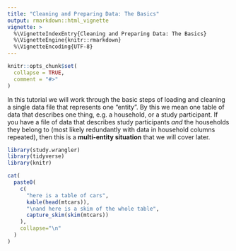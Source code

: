 ```yaml
---
title: "Cleaning and Preparing Data: The Basics"
output: rmarkdown::html_vignette
vignette: >
  %\VignetteIndexEntry{Cleaning and Preparing Data: The Basics}
  %\VignetteEngine{knitr::rmarkdown}
  %\VignetteEncoding{UTF-8}
---
```


```r
knitr::opts_chunk$set(
  collapse = TRUE,
  comment = "#>"
)
```

In this tutorial we will work through the basic steps of loading and cleaning a
single data file that represents one "entity". By this we mean one table of data
that describes one thing, e.g. a household, or a study participant. If you have a
file of data that describes study participants *and* the households they belong
to (most likely redundantly with data in household columns repeated), then
this is a **multi-entity situation** that we will cover later.


```r
library(study.wrangler)
library(tidyverse)
library(knitr)
```

```r
cat(
  paste0(
    c(
      "here is a table of cars",
      kable(head(mtcars)),
      "\nand here is a skim of the whole table",
      capture_skim(skim(mtcars))
    ),
    collapse="\n"
  )
)
```

